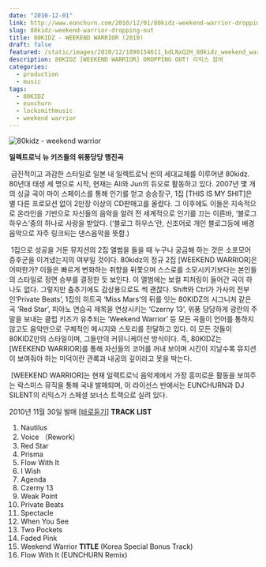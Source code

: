 ```yaml
---
date: "2010-12-01"
link: http://www.eunchurn.com/2010/12/01/80kidz-weekend-warrior-dropping-out/
slug: 80kidz-weekend-warrior-dropping-out
title: 80KIDZ - WEEKEND WARRIOR (2010)
draft: false
featured: /static/images/2010/12/1890154611_bdLNxQ2H_80kidz_weekend_warrior_page1_510.jpg
description: 80KIDZ [WEEKEND WARRIOR] DROPPING OUT! 리믹스 참여
categories: 
  - production
  - music
tags:
  - 80KIDZ
  - eunchurn
  - locksmithmusic
  - weekend warrior
---
```


![80kidz - weekend warrior](/static/images/2010/12/1890154611_bdLNxQ2H_80kidz_weekend_warrior_page1_510.jpg)

**일렉트로닉 뉴 키즈들의 위풍당당 행진곡**

 급진적이고 과감한 스타일로 일본 내 일렉트로닉 씬의 세대교체를 이루어낸 80kidz. 80년대 태생 세 명으로 시작, 현재는 Ali와 Jun의 듀오로 활동하고 있다. 2007년 몇 개의 싱글 곡이 마이 스페이스를 통해 인기를 얻고 승승장구, 1집 [THIS IS MY SHIT]은 별 다른 프로모션 없이 2만장 이상의 CD판매고를 올렸다. 그 이후에도 이들은 지속적으로 온라인을 기반으로 자신들의 음악을 알려 전 세계적으로 인기를 끄는 이른바, ‘블로그 하우스’중의 하나로 사랑을 받았다. (‘블로그 하우스’란, 신조어로 개인 블로그등에 배경음악으로 자주 링크되는 댄스음악을 뜻함.)

 1집으로 성공을 거둔 뮤지션의 2집 앨범을 들을 때 누구나 궁금해 하는 것은 소포모어 증후군을 이겨냈는지의 여부일 것이다. 80kidz의 정규 2집 [WEEKEND WARRIOR]은 어떠한가? 이들은 빠르게 변화하는 취향을 뒤쫓으며 스스로를 소모시키기보다는 본인들의 스타일로 정면 승부를 결정한 듯 보인다. 이 앨범에는 보컬 피처링이 들어간 곡이 하나도 없다. 그렇지만 춤추기에도 감상용으로도 썩 괜찮다. Shift와 Ctrl가 가사의 전부인’Private Beats’, 1집의 히트곡 ‘Miss Mars’의 뒤를 잇는 80KIDZ의 시그니처 같은 곡 ‘Red Star’, 피아노 연습곡 제목을 연상시키는 ‘Czerny 13’, 위풍 당당하게 광란의 주말을 보내는 클럽 키즈가 유추되는 ‘Weekend Warrior’ 등 모든 곡들이 언어를 통하지 않고도 음악만으로 구체적인 메시지와 스토리를 전달하고 있다. 이 모든 것들이 80KIDZ만의 스타일이며, 그들만의 커뮤니케이션 방식이다. 즉, 80KIDZ는 [WEEKEND WARRIOR]를 통해 자신들의 코어를 꺼내 보이며 시간이 지날수록 뮤지션이 보여줘야 하는 미덕이란 관록과 내공의 깊이라고 못을 박는다.

 [WEEKEND WARRIOR]는 현재 일렉트로닉 음악계에서 가장 흥미로운 활동을 보여주는 락스미스 뮤직을 통해 국내 발매되며, 이 라이선스 반에서는 EUNCHURN과 DJ SILENT의 리믹스가 스페셜 보너스 트랙으로 실려 있다.

2010년 11월 30일 발매 [[바로듣기]](http://music.mnet.com/ArtistAlbum/AlbumInfo.asp?AlbumID=206683)
**TRACK LIST**
01. Nautilus
02. Voice （Rework）
03. Red Star
04. Prisma
05. Flow With It
06. I Wish
07. Agenda
08. Czerny 13
09. Weak Point
10. Private Beats
11. Spectacle
12. When You See
13. Two Pockets
14. Faded Pink
15. Weekend Warrior **TITLE** (Korea Special Bonus Track)
16. Flow With It (EUNCHURN Remix)

